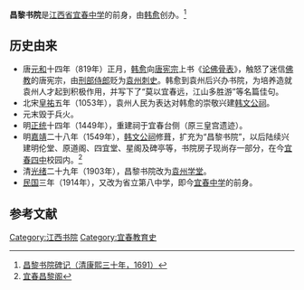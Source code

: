 '''昌黎书院'''是[[江西省|江西省]][[宜春中学|宜春中学]]的前身，由[[韩愈|韩愈]]创办。<ref>[http://web.hstc.edu.cn/xingzheng/100/2006/10-10/11263423241.asp 昌黎书院碑记（清康熙三十年，1691）]{{dead link|date=2018年3月 |bot=InternetArchiveBot |fix-attempted=yes }}</ref>

==历史由来==
*唐[[元和_(唐朝)|元和]]十四年（819年）正月，[[韩愈|韩愈]]向[[唐宪宗|唐宪宗]]上书《[[论佛骨表|论佛骨表]]》，触怒了迷信[[佛教|佛教]]的唐宪宗，由[[刑部侍郎|刑部侍郎]]贬为[[袁州|袁州]][[刺史|刺史]]。韩愈到袁州后兴办书院，为培养造就袁州人才起到积极作用，并写下了“莫以宜春远，江山多胜游”等名篇佳句。
*北宋[[皇祐|皇祐]]五年（1053年），袁州人民为表达对韩愈的崇敬兴建[[韩文公祠|韩文公祠]]。
*元末毁于兵火。
*明[[正统_(年号)|正统]]十四年（1449年），重建祠于宜春台侧（原三皇宫遗迹）。
*明[[嘉靖|嘉靖]]二十八年（1549年），[[韩文公祠|韩文公祠]]修葺，扩充为“昌黎书院”，以后陆续兴建明伦堂、原道阁、四宜堂、星阁及碑亭等，书院房子现尚存一部分，在今[[宜春四中|宜春四中]]校园内。<ref>[http://www.ycgfjy.com/Article_Show.asp?ArticleID=983 宜春昌黎阁]{{dead link|date=2018年3月 |bot=InternetArchiveBot |fix-attempted=yes }}</ref>
*清[[光绪|光绪]]二十九年（1903年），昌黎书院改为[[袁州学堂|袁州学堂]]。
*[[中華民國|民国]]三年（1914年），又改为省立第八中学，即今[[宜春中学|宜春中学]]的前身。

==参考文献==
{{reflist}}

[[Category:江西书院|Category:江西书院]]
[[Category:宜春教育史|Category:宜春教育史]]